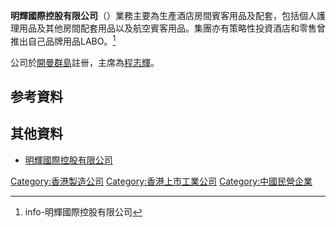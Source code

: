 {{Infobox_Company |
  company_name = 明輝國際<br>Ming Fai International |
  company_logo = [[File:mingfai.jpg|File:mingfai.jpg]] |
  company_type = [[民營企業|民營企業]] |
  foundation =  |
  location = {{HK}}[[九龍|九龍]][[長沙灣|長沙灣]][[長沙灣道|長沙灣道]]788號羅氏商業廣場20樓|
  industry = |
  key_people = [[主席|主席]]：[[程志輝|程志輝]] | 
  sales =  |
  profit =  |
  asset = |
  market_value = |
  num_employees = |
  revenue = |
  products = |
  homepage = [http://www.mingfaigroup.com 明輝國際控股有限公司]|
}}
'''明輝國際控股有限公司'''（{{sehk|3828}}）業務主要為生產酒店房間賓客用品及配套，包括個人護理用品及其他房間配套用品以及航空賓客用品。集團亦有策略性投資酒店和零售曾推出自己品牌用品LABO。<ref>{{cite web |url=http://hk.biz.yahoo.com/p/hk/profile/index.html?s=3828.HK |title=存档副本 |accessdate=2007-11-10 |deadurl=yes |archiveurl=https://web.archive.org/web/20071026054939/http://hk.biz.yahoo.com/p/hk/profile/index.html?s=3828.HK |archivedate=2007-10-26 }} info-明輝國際控股有限公司</ref>

公司於[[開曼群島|開曼群島]]註卌，主席為[[程志輝|程志輝]]。

==参考資料==
<div class="references-small">
<references />
</div>

==其他資料==
*[http://www.mingfaigroup.com 明輝國際控股有限公司] {{Wayback|url=http://www.mingfaigroup.com/ |date=20200804133218 }}

[[Category:香港製造公司|Category:香港製造公司]]
[[Category:香港上市工業公司|Category:香港上市工業公司]]
[[Category:中國民營企業|Category:中國民營企業]]